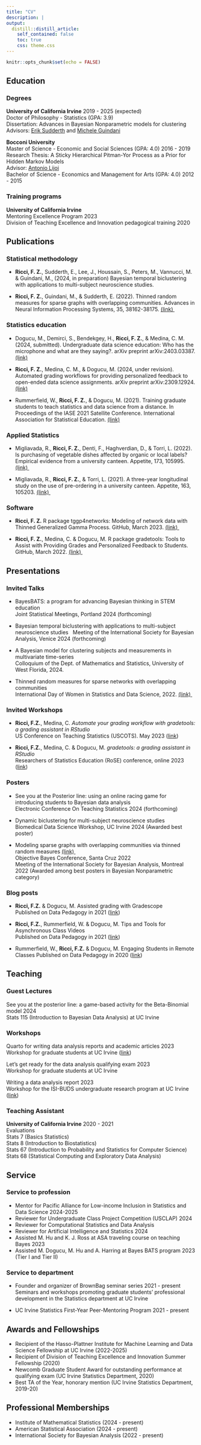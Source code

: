 ```yaml
---
title: "CV"
description: |
output:
  distill::distill_article:
    self_contained: false
    toc: true
    css: theme.css
---
```


```r
knitr::opts_chunk$set(echo = FALSE)
```


## Education

### Degrees

**University of California Irvine**  [2019 - 2025 (expected)]{.date} \
Doctor of Philosophy - Statistics (GPA: 3.9)\
Dissertation: Advances in Bayesian Nonparametric models for clustering \
Advisors: [Erik Sudderth](https://ics.uci.edu/~sudderth/) and [Michele Guindani](https://www.micheleguindani.info/)

**Bocconi University** \
Master of Science - Economic and Social Sciences (GPA: 4.0) [2016 - 2019]{.date} \
Research Thesis: A Sticky Hierarchical Pitman-Yor Process as a Prior for Hidden Markov Models \
Advisor: [Antonio Lijoi](https://mypage.unibocconi.eu/antoniolijoi/) \
Bachelor of Science - Economics and Management for Arts  (GPA: 4.0) [2012 - 2015]{.date} \

### Training programs

**University of California Irvine** \
Mentoring Excellence Program [2023]{.date} \
Division of Teaching Excellence and Innovation pedagogical training [2020]{.date}

## Publications

### Statistical methodology

- **Ricci, F. Z.**, Sudderth, E., Lee, J., Houssain, S., Peters, M., Vannucci, M. & Guindani, M.,  (2024, in preparation) Bayesian temporal biclustering with applications to multi-subject neuroscience studies. 

- **Ricci, F. Z.**, Guindani, M., & Sudderth, E. (2022). Thinned random measures for sparse graphs with overlapping communities. Advances in Neural Information Processing Systems, 35, 38162-38175. 
<a href="https://proceedings.neurips.cc/paper_files/paper/2022/file/f9668d223e713943634dce9c66e8f2c1-Paper-Conference.pdf" target="_blank" title="Paper"> (link) </a> &nbsp; 

### Statistics education

- Dogucu, M., Demirci, S., Bendekgey, H., **Ricci, F. Z.**, & Medina, C. M. (2024, submitted). Undergraduate data science education: Who has the microphone and what are they saying?. arXiv preprint arXiv:2403.03387. 
<a href="https://arxiv.org/abs/2403.03387" target="_blank" title="Paper"> (link) </a>

- **Ricci, F. Z.**, Medina, C. M., & Dogucu, M. (2024, under revision). Automated grading workflows for providing personalized feedback to open-ended data science assignments. arXiv preprint arXiv:2309.12924. 
<a href="https://arxiv.org/abs/2309.12924" target="_blank" title="Paper"> (link) </a>

- Rummerfield, W., **Ricci, F. Z.**, & Dogucu, M. (2021). Training graduate students to teach statistics and data science from a distance. In Proceedings of the IASE 2021 Satellite Conference. International Association for Statistical Education.
<a href="https://iase-web.org/documents/papers/sat2021/IASE2021%20Satellite%20116_RUMMERFIELD.pdf?1649974209" target="_blank" title="Paper"> (link) </a>

### Applied Statistics

- Migliavada, R., **Ricci, F. Z.**, Denti, F., Haghverdian, D., & Torri, L. (2022). Is purchasing of vegetable dishes affected by organic or local labels? Empirical evidence from a university canteen. Appetite, 173, 105995. 
<a href="https://www.sciencedirect.com/science/article/abs/pii/S0195666322000861" target="_blank" title="Paper"> (link) </a>  &nbsp; 

- Migliavada, R., **Ricci, F. Z.**, & Torri, L. (2021). A three-year longitudinal study on the use of pre-ordering in a university canteen. Appetite, 163, 105203.
<a href="https://www.sciencedirect.com/science/article/pii/S0195666321001100?casa_token=iul1lGSFkBkAAAAA:Pq3OHZh5qvbIAjUzCKffo4jUq1G6TVwwWovyr8I8EX4qi22Zo4-bIoOaKACHWgF5feuLRZXX" target="_blank" title="Paper"> (link) </a>  &nbsp; 

### Software

- **Ricci, F. Z.** R package tggp4networks: Modeling of network data with Thinned Generalized Gamma Process. GitHub, March 2023.
<a href="https://github.com/federicazoe/tggp4networks" target="_blank" title="GitHub Repo"> (link) </i> </a> &nbsp;

- **Ricci, F. Z.**, Medina, C. & Dogucu, M. R package gradetools: Tools to Assist with Providing Grades and Personalized Feedback to Students. GitHub, March 2022.
<a href="https://federicazoe.github.io/gradetools/" target="_blank" title="Vignette"> (link) </i> </a> &nbsp;

## Presentations

### Invited Talks

- BayesBATS: a program for advancing Bayesian thinking in STEM education \
  Joint Statistical Meetings, Portland 2024 (forthcoming)

- Bayesian temporal biclustering with applications to multi-subject neuroscience studies  \ 
  Meeting of the International Society for Bayesian Analysis, Venice 2024 (forthcoming)
  
- A Bayesian model for clustering subjects and measurements in multivariate time-series  \
   Colloquium of the Dept. of Mathematics and Statistics, University of West Florida, 2024.
   
- Thinned random measures for sparse networks with overlapping communities\
  International Day of Women in Statistics and Data Science, 2022.
  <a href="https://drive.google.com/file/d/1AYpYQldhowA2ufsABTdaqjxY2NAOEysp/view?usp=sharing" target="_blank" title="Slides">  (link) </a> &nbsp;
  
### Invited Workshops

- **Ricci, F.Z.**, Medina, C. _Automate your grading workflow with gradetools: a grading assistant in RStudio_ \
 US Conference on Teaching Statistics (USCOTS). May 2023 ([link](https://github.com/federicazoe/gradetools-uscots2023))
  
- **Ricci, F.Z.**, Medina, C. & Dogucu, M. _gradetools: a grading assistant in RStudio_ \
  Researchers of Statistics Education (RoSE) conference, online 2023 ([link](https://federicazoe.github.io/gradetools-RoSE/#1))
  
### Posters

- See you at the Posterior line: using an online racing game for introducing students to Bayesian data analysis \
  Electronic Conference On Teaching Statistics 2024 (forthcoming)
  
- Dynamic biclustering for multi-subject neuroscience studies \
  Biomedical Data Science Workshop, UC Irvine 2024 (Awarded best poster)
  
- Modeling sparse graphs with overlapping communities via thinned random measures  <a href="https://drive.google.com/file/d/1qxl88y9D5Zi0tq3gkmXfHz44VnHaSWct/view?usp=sharing" target="_blank" title="Poster">  (link) </a> &nbsp; \
  Objective Bayes Conference, Santa Cruz 2022 \
  Meeting of the International Society for Bayesian Analysis, Montreal 2022 (Awarded among best posters in Bayesian Nonparametric category) 
 
  
  
### Blog posts

- **Ricci, F.Z.** & Dogucu, M. Assisted grading with Gradescope \
  Published on Data Pedagogy in 2021 ([link](https://www.datapedagogy.com/posts/2021-08-12-assisted-grading-with-gradescope/))
  
- **Ricci, F.Z.**, Rummerfield, W. & Dogucu, M. Tips and Tools for Asynchronous Class Videos \
  Published on Data Pedagogy in 2021 ([link](https://www.datapedagogy.com/posts/2021-01-08-video-production-tips/))
  
- Rummerfield, W., **Ricci, F.Z.** & Dogucu, M. Engaging Students in Remote Classes
  Published on Data Pedagogy in 2020 ([link](https://www.datapedagogy.com/posts/2020-09-10-student-engagement-remote/))

## Teaching

### Guest Lectures

See you at the posterior line: a game-based activity for the Beta-Binomial model [2024]{.date}\
  Stats 115 (Introduction to Bayesian Data Analysis) at  UC Irvine
  

### Workshops

Quarto for writing data analysis reports and academic articles [2023]{.date} \    
  Workshop for graduate students at UC Irvine  ([link](https://github.com/federicazoe/brownbag-quarto-doc/))\
  
Let's get ready for the data analysis qualifying exam [2023]{.date} \    
  Workshop for graduate students at UC Irvine  \
  
Writing a data analysis report [2023]{.date} \    
  Workshop for the ISI-BUDS undergraduate research program at UC Irvine ([link](https://github.com/isi-buds/program-2023/tree/main/writing-workshop))  \


### Teaching Assistant

**University of California Irvine** [2020 - 2021]{.date} \
[Evaluations]{.date} \
Stats 7 (Basics Statistics) [<a href='evaluations/2020_spring_stats_7_C1_C2.pdf' class="icon"> <i class='fa fa-clipboard'></i> </a>]{.date}\
Stats 8 (Introduction to Biostatistics) [<a href='evaluations/2021_fall_stats_8_dis1_dis2.pdf' class="icon"> <i class='fa fa-clipboard'></i> </a>]{.date}\
Stats 67 (Introduction to Probability and Statistics for Computer Science) [<a href='evaluations/2021_winter_stats_67_A1_A2.pdf' class="icon"> <i class='fa fa-clipboard'></i></a> <a href='evaluations/2020_fall_stats_67_B1_B2.pdf' class="icon"> <i class='fa fa-clipboard'></i></a> <a href='evaluations/2020_summer_stats_67.pdf' class="icon"> <i class='fa fa-clipboard'></i></a> <a href='evaluations/2020_winter_stats_67_A1_A2.pdf' class="icon"> <i class='fa fa-clipboard'></i></a>]{.date}\
Stats 68 (Statistical Computing and Exploratory Data Analysis) [<a href='evaluations/2021_spring_stats_68.pdf' class="icon"> <i class='fa fa-clipboard'></i> </a>]{.date}

## Service

### Service to profession 

- Mentor for Pacific Alliance for Low-income Inclusion in Statistics and Data Science 2024-2025
- Reviewer for Undergraduate Class Project Competition (USCLAP) 2024
- Reviewer for Computational Statistics and Data Analysis 
- Reviewer for Artificial Intelligence and Statistics 2024
- Assisted M. Hu and K. J. Ross at ASA traveling course on teaching Bayes 2023
- Assisted M. Dogucu, M. Hu and A. Harring at Bayes BATS program 2023 (Tier I and Tier II)

### Service to department

- Founder and organizer of BrownBag seminar series [2021 - present]{.date} \
  Seminars and workshops promoting graduate students' professional development in the Statistics department at UC Irvine

- UC Irvine Statistics First-Year Peer-Mentoring Program [2021 - present]{.date}

## Awards and Fellowships

- Recipient of the Hasso-Plattner Institute for Machine Learning and Data Science Fellowship at UC Irvine (2022-2025)
<!--- Travel award, Meeting of the International Society for Bayesian Analysis, Montreal (2022)
- Travel award, Objective Bayes Conference, Santa Cruz (2022) -->
- Recipient of Division of Teaching Excellence and Innovation Summer Fellowship (2020)
- Newcomb Graduate Student Award for outstanding performance at qualifying exam (UC Irvine Statistics Department, 2020)
- Best TA of the Year, honorary mention (UC Irvine Statistics Department, 2019-20)


## Professional Memberships

- Institute of Mathematical Statistics (2024 - present)
- American Statistical Association (2024 - present)
- International Society for Bayesian Analysis (2022 - present)

